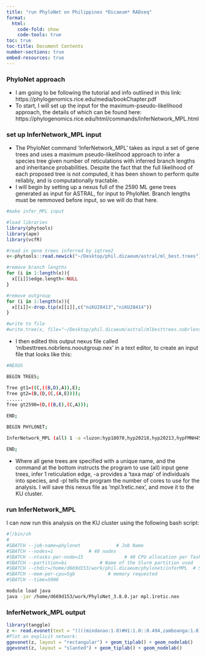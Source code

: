 ```yaml
---
title: "run PhyloNet on Philippines *Dicaeum* RADseq"
format:
  html:
    code-fold: show
    code-tools: true
toc: true
toc-title: Document Contents
number-sections: true
embed-resources: true
---
```


### PhyloNet approach

-   I am going to be following the tutorial and info outlined in this link: https://phylogenomics.rice.edu/media/bookChapter.pdf
-   To start, I will set up the input for the maximum-pseudo-likelihood approach, the details of which can be found here: https://phylogenomics.rice.edu/html/commands/InferNetwork_MPL.html

### set up InferNetwork_MPL input

-   The PhyloNet command 'InferNetwork_MPL' takes as input a set of gene trees and uses a maximum pseudo-likelihood approach to infer a species tree given number of reticulations with inferred branch lengths and inheritance probabilities. Despite the fact that the full likelihood of each proposed tree is not computed, it has been shown to perform quite reliably, and is computationally tractable.
-   I will begin by setting up a nexus full of the 2590 ML gene trees generated as input for ASTRAL, for input to PhyloNet. Branch lengths must be remmoved before input, so we will do that here.

```r
#make infer_MPL input

#load libraries
library(phytools)
library(ape)
library(vcfR)

#read in gene trees inferred by iqtree2
x<-phytools::read.newick("~/Desktop/phil.dicaeum/astral/ml_best.trees")

#remove branch lengths
for (i in 1:length(x)){
  x[[i]]$edge.length<-NULL
}

#remove outgroup
for (i in 1:length(x)){
  x[[i]]<-drop.tip(x[[i]],c("niKU28413","niKU28414"))
}

#write to file
#write.tree(x, file="~/Desktop/phil.dicaeum/astral/mlbesttrees.nobrlens.nooutgroup.nex")
```

-   I then edited this output nexus file called 'mlbesttrees.nobrlens.nooutgroup.nex' in a text editor, to create an input file that looks like this:
```bash
#NEXUS

BEGIN TREES;

Tree gt1=((C,((B,D),A)),E);
Tree gt2=(B,(D,(C,(A,E))));
......
Tree gt2590=(D,((B,E),(C,A)));

END;

BEGIN PHYLONET;

InferNetwork_MPL (all) 1 -a <luzon:hyp18070,hyp20218,hyp20213,hypFMNH454,hyp25637,hyp25921,hyp26984,hyp462070,hyp25675,hyp454950,hyp25880,hyp19638,hyp25868,hyp17969,hyp25672,hyp26975,hyp25670,hyp20193; zamboanga:hyp18191,hyp18159,hyp19177,hyp19178,hyp18193,hyp29945,hyp29951; mindanao:hyp14037,hyp14079,hyp14065,hyp14120,hyp14075,hyp1271,hyp1273,hyp1275,hyp3274,hyp3208,hyp3158,hyp2253,hyp3095,hyp3314,hyp357608,hyp357615,hyp357612,hyp2229,hyp2067,hyp28329,hyp28361,hyp28376,hyp2208,hyp28294,hyp1956,hyp20921,hyp28416,hyp27450,hyp19046,hyp19136,hyp28676,hyp31636,hyp31644> -pl 15;

END;
```

-   Where all gene trees are specified with a unique name, and the command at the bottom instructs the program to use (all) input gene trees, infer 1 reticulation edge, -a provides a 'taxa map' of individuals into species, and -pl tells the program the number of cores to use for the analysis. I will save this nexus file as 'mpl.1retic.nex', and move it to the KU cluster.

### run InferNetwork_MPL

I can now run this analysis on the KU cluster using the following bash script:

```bash
#!/bin/sh
#
#SBATCH --job-name=phylonet             # Job Name
#SBATCH --nodes=1             # 40 nodes
#SBATCH --ntasks-per-node=15               # 40 CPU allocation per Task
#SBATCH --partition=bi            # Name of the Slurm partition used
#SBATCH --chdir=/home/d669d153/work/phil.dicaeum/phylonet/inferMPL	# Set working d$
#SBATCH --mem-per-cpu=5gb            # memory requested
#SBATCH --time=5000

module load java
java -jar /home/d669d153/work/PhyloNet_3.8.0.jar mpl.1retic.nex
```

### InferNetwork_MPL output

```r
library(tanggle)
z <- read.evonet(text = "((((mindanao:1.0)#H1:1.0::0.494,zamboanga:1.0):0.3244889262249451,luzon:1.0):0.035718031146395546,#H1:1.0::0.506);")
#Plot an explicit network:
ggevonet(z, layout = "rectangular") + geom_tiplab() + geom_nodelab()
ggevonet(z, layout = "slanted") + geom_tiplab() + geom_nodelab()
```

